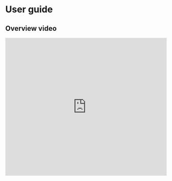# User guide

## Overview video

<iframe
  width="100%"
  height="430"
  src="https://www.youtube.com/embed/8ZlBKhCZypY?si=d61ZICD7OTsHiD2B"
  title="YouTube video player" frameBorder="0" allow="accelerometer; autoplay; clipboard-write; encrypted-media; gyroscope; picture-in-picture; web-share"
  allowFullScreen></iframe>